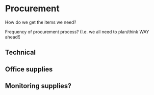 # Procurement

How do we get the items we need?

Frequency of procurement process? (I.e. we all need to plan/think WAY ahead!)

## Technical

## Office supplies

## Monitoring supplies?
